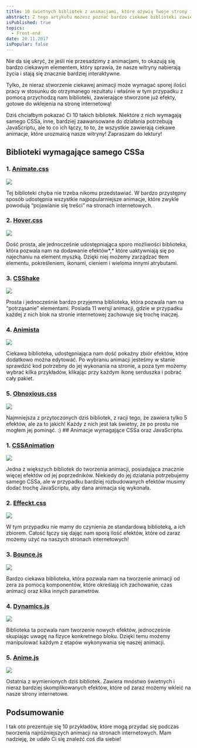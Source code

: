 ```yaml
---
title: 10 świetnych bibliotek z animacjami, które ożywią Twoje strony internetowe
abstract: Z tego artykułu możesz poznać bardzo ciekawe biblioteki zawierające animacje, które od zaraz można wkleić na stronę internetową!
isPublished: true
topics:
  - Front-end
date: 20.11.2017
isPopular: false
---
```


Nie da się ukryć, że jeśli nie przesadzimy z animacjami, to okazują się bardzo ciekawym elementem, który sprawia, że nasze witryny nabierają życia i stają się znacznie bardziej interaktywne.

Tylko, że nieraz stworzenie ciekawej animacji może wymagać sporej ilości pracy w stosunku do otrzymanego rezultatu i właśnie w tym przypadku z pomocą przychodzą nam biblioteki, zawierające stworzone już efekty, gotowe do wklejenia na stronę internetową!

Dziś chciałbym pokazać Ci 10 takich bibliotek. Niektóre z nich wymagają samego CSSa, inne, bardziej zaawansowane do działania potrzebują JavaScriptu, ale to co ich łączy, to to, że wszystkie zawierają ciekawe animacje, które urozmaicą nasze witryny! Zapraszam do lektury!

## Biblioteki wymagające samego CSSa

### 1. [Animate.css](https://daneden.github.io/animate.css/)

[![](./animate.jpg)](https://daneden.github.io/animate.css/)

Tej biblioteki chyba nie trzeba nikomu przedstawiać. W bardzo przystępny sposób udostępnia wszystkie najpopularniejsze animacje, które zwykle powodują “pojawianie się treści” na stronach internetowych.

### 2. [Hover.css](http://ianlunn.github.io/Hover/)

[![](./hover.jpg)](http://ianlunn.github.io/Hover/)

Dość prosta, ale jednocześnie udostępniająca sporo możliwości biblioteka, która pozwala nam na dodawanie efektów*,* które uaktywniają się po najechaniu na element myszką. Dzięki niej możemy zarządzać tłem elementu, pokreśleniem, ikonami, cieniem i wieloma innymi atrybutami.

### 3. [CSShake](https://elrumordelaluz.github.io/csshake/)

[![](./cssshake.jpg)](https://elrumordelaluz.github.io/csshake/)

Prosta i jednocześnie bardzo przyjemna biblioteka, która pozwala nam na “potrząsanie” elementami. Posiada 11 wersji animacji, gdzie w przypadku każdej z nich blok na stronie internetowej zachowuje się trochę inaczej.

### 4. [Animista](http://animista.net/)

[![](./animista.jpg)](http://animista.net/)

Ciekawa biblioteka, udostępniająca nam dość pokaźny zbiór efektów, które dodatkowo można edytować. Po wybraniu animacji jesteśmy w stanie sprawdzić kod potrzebny do jej wykonania na stronie, a poza tym możemy wybrać kilka przykładów, klikając przy każdym ikonę serduszka i pobrać cały pakiet.

### 5. [Obnoxious.css](http://tholman.com/obnoxious/)

[![](./obnoxious.jpg)](http://tholman.com/obnoxious/)

Najmniejsza z przytoczonych dziś bibliotek, z racji tego, że zawiera tylko 5 efektów, ale za to jakich! Każdy z nich jest tak świetny, że po prostu nie mogłem jej pominąć. :) ## Animacje wymagające CSSa oraz JavaScriptu.

### 1. [CSSAnimation](https://cssanimation.io)

[![](./cssanimation.jpg)](https://cssanimation.io)

Jedna z większych bibliotek do tworzenia animacji, posiadająca znacznie więcej efektów od jej poprzedników. Niekiedy do jej działania potrzebujemy samego CSSa, ale w przypadku bardziej rozbudowanych efektów musimy dodać trochę JavaScriptu, aby dana animacja się wykonała.

### 2. [Effeckt.css](https://h5bp.github.io/Effeckt.css/)

[![](./effeckt.jpg)](https://h5bp.github.io/Effeckt.css/)

W tym przypadku nie mamy do czynienia ze standardową biblioteką, a ich zbiorem. Całość łączy się dając nam sporą ilość efektów, które od zaraz możemy użyć na naszych stronach internetowych!

### 3. [Bounce.js](http://bouncejs.com)

[![](./bounce.jpg)](http://bouncejs.com)

Bardzo ciekawa biblioteka, która pozwala nam na tworzenie animacji od zera za pomocą komponentów, które określają ich zachowanie, czas animacji oraz kilka innych parametrów.

### 4. [Dynamics.js](http://dynamicsjs.com)

[![](./dynamics.jpg)](http://dynamicsjs.com)

Biblioteka ta pozwala nam tworzenie nowych efektów, jednocześnie skupiając uwagę na fizyce konkretnego bloku. Dzięki temu możemy manipulować każdym z etapów wykonywania się naszej animacji.

### 5. [Anime.js](http://animejs.com)

[![](./anime.jpg)](http://animejs.com)

Ostatnia z wymienionych dziś bibliotek. Zawiera mnóstwo świetnych i nieraz bardziej skomplikowanych efektów, które od zaraz możemy wkleić na nasze strony internetowe.

## Podsumowanie

I tak oto prezentuje się 10 przykładów, które mogą przydać się podczas tworzenia najróżniejszych animacji na stronach internetowych. Mam nadzieję, że udało Ci się znaleźć coś dla siebie!
